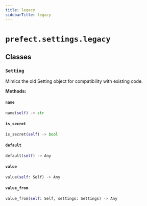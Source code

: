```yaml
---
title: legacy
sidebarTitle: legacy
---
```


# `prefect.settings.legacy`

## Classes

### `Setting` <sup><a href="https://github.com/prefecthq/prefect/blob/main/src/prefect/settings/legacy.py#L16"><Icon icon="github" size="14" /></a></sup>


Mimics the old Setting object for compatibility with existing code.


**Methods:**

#### `name` <sup><a href="https://github.com/prefecthq/prefect/blob/main/src/prefect/settings/legacy.py#L31"><Icon icon="github" size="14" /></a></sup>

```python
name(self) -> str
```

#### `is_secret` <sup><a href="https://github.com/prefecthq/prefect/blob/main/src/prefect/settings/legacy.py#L35"><Icon icon="github" size="14" /></a></sup>

```python
is_secret(self) -> bool
```

#### `default` <sup><a href="https://github.com/prefecthq/prefect/blob/main/src/prefect/settings/legacy.py#L43"><Icon icon="github" size="14" /></a></sup>

```python
default(self) -> Any
```

#### `value` <sup><a href="https://github.com/prefecthq/prefect/blob/main/src/prefect/settings/legacy.py#L46"><Icon icon="github" size="14" /></a></sup>

```python
value(self: Self) -> Any
```

#### `value_from` <sup><a href="https://github.com/prefecthq/prefect/blob/main/src/prefect/settings/legacy.py#L61"><Icon icon="github" size="14" /></a></sup>

```python
value_from(self: Self, settings: Settings) -> Any
```
